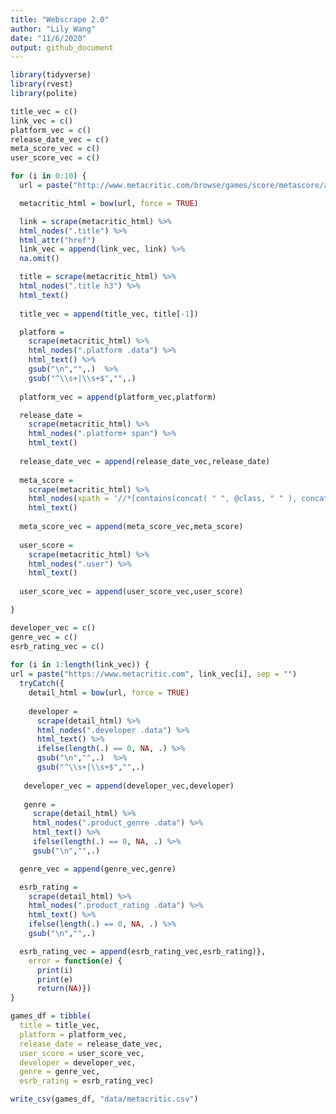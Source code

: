 ```yaml
---
title: "Webscrape 2.0"
author: "Lily Wang"
date: "11/6/2020"
output: github_document
---
```


```r
library(tidyverse)
library(rvest)
library(polite)
```

```r
title_vec = c()
link_vec = c()
platform_vec = c()
release_date_vec = c()
meta_score_vec = c()
user_score_vec = c()

for (i in 0:10) {
  url = paste("http://www.metacritic.com/browse/games/score/metascore/all/psvita/filtered?view=detailed&page=", i, sep = "")

  metacritic_html = bow(url, force = TRUE)

  link = scrape(metacritic_html) %>% 
  html_nodes(".title") %>% 
  html_attr("href")
  link_vec = append(link_vec, link) %>% 
  na.omit()

  title = scrape(metacritic_html) %>% 
  html_nodes(".title h3") %>% 
  html_text() 
  
  title_vec = append(title_vec, title[-1])

  platform = 
    scrape(metacritic_html) %>% 
    html_nodes(".platform .data") %>% 
    html_text() %>% 
    gsub("\n","",.)  %>% 
    gsub("^\\s+|\\s+$","",.) 
  
  platform_vec = append(platform_vec,platform)

  release_date = 
    scrape(metacritic_html) %>% 
    html_nodes(".platform+ span") %>% 
    html_text()
  
  release_date_vec = append(release_date_vec,release_date)
  
  meta_score = 
    scrape(metacritic_html) %>% 
    html_nodes(xpath = '//*[contains(concat( " ", @class, " " ), concat( " ", "clamp-metascore", " " ))]//*[contains(concat( " ", @class, " " ), concat( " ", "positive", " " ))]|//*[contains(concat( " ", @class, " " ), concat( " ", "clamp-metascore", " " ))]//*[contains(concat( " ", @class, " " ), concat( " ", "mixed", " " ))]|//*[contains(concat( " ", @class, " " ), concat( " ", "clamp-metascore", " " ))]//*[contains(concat( " ", @class, " " ), concat( " ", "negative", " " ))]') %>% 
    html_text() 
  
  meta_score_vec = append(meta_score_vec,meta_score)
  
  user_score = 
    scrape(metacritic_html) %>% 
    html_nodes(".user") %>% 
    html_text()
  
  user_score_vec = append(user_score_vec,user_score)

}

```

```r
developer_vec = c()
genre_vec = c()
esrb_rating_vec = c()
 
for (i in 1:length(link_vec)) {
url = paste("https://www.metacritic.com", link_vec[i], sep = "")
  tryCatch({
    detail_html = bow(url, force = TRUE)
    
    developer = 
      scrape(detail_html) %>% 
      html_nodes(".developer .data") %>% 
      html_text() %>% 
      ifelse(length(.) == 0, NA, .) %>% 
      gsub("\n","",.)  %>% 
      gsub("^\\s+|\\s+$","",.)
    
   developer_vec = append(developer_vec,developer)
    
   genre = 
     scrape(detail_html) %>% 
     html_nodes(".product_genre .data") %>% 
     html_text() %>% 
     ifelse(length(.) == 0, NA, .) %>% 
     gsub("\n","",.)

  genre_vec = append(genre_vec,genre)

  esrb_rating = 
    scrape(detail_html) %>% 
    html_nodes(".product_rating .data") %>% 
    html_text() %>% 
    ifelse(length(.) == 0, NA, .) %>% 
    gsub("\n","",.)

  esrb_rating_vec = append(esrb_rating_vec,esrb_rating)},
    error = function(e) {
      print(i)
      print(e)
      return(NA)}) 
}
```

```r
games_df = tibble(
  title = title_vec,
  platform = platform_vec,
  release_date = release_date_vec,
  user_score = user_score_vec,
  developer = developer_vec,
  genre = genre_vec,
  esrb_rating = esrb_rating_vec)

write_csv(games_df, "data/metacritic.csv")
```

